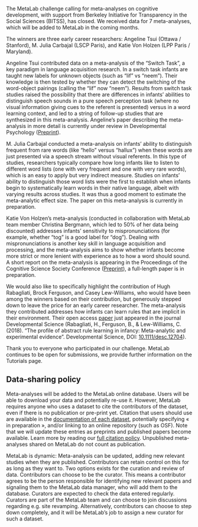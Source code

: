 The MetaLab challenge calling for meta-analyses on cognitive development, with support from Berkeley Initiative for Transparency in the Social Sciences (BITSS), has closed. We received data for 7 meta-analyses, which will be added to MetaLab in the coming months.

The winners are three early career researchers: Angeline Tsui (Ottawa / Stanford), M. Julia Carbajal (LSCP Paris), and Katie Von Holzen (LPP Paris / Maryland).

Angeline Tsui contributed data on a meta-analysis of the "Switch Task", a key paradigm in language acquisition research. In a switch task infants are taught new labels for unknown objects (such as "lif" vs "neem"). Their knowledge is then tested by whether they can detect the switching of the word-object pairings (calling the "lif" now "neem"). Results from switch task studies raised the possibility that there are differences in infants' abilities to distinguish speech sounds in a pure speech perception task (where no visual information giving cues to the referent is presented) versus in a word learning context, and led to a string of follow-up studies that are synthesized in this meta-analysis. Angeline's paper describing the meta-analysis in more detail is currently under review in Developmental Psychology ([Preprint](https://osf.io/uwe8g/)).

M. Julia Carbajal conducted a meta-analysis on infants’ ability to distinguish frequent from rare words (like "hello" versus "hallux") when these words are just presented via a speech stream without visual referents. In this type of studies, researchers typically compare how long infants like to listen to different word lists (one with very frequent and one with very rare words), which is an easy to apply but very indirect measure. Studies on infants' ability to distinguish those word lists were the first to establish when infants begin to systematically learn words in their native language, albeit with varying results across studies. It was thus a good moment to estimate the meta-analytic effect size. The paper on this meta-analysis is currently in preparation.

Katie Von Holzen's meta-analysis (conducted in collaboration with MetaLab team member Christina Bergmann, which led to 50% of her data being discounted) addresses infants' sensitivity to mispronunciations (for example, whether "tog" is a good label for "dog"). Dealing with mispronunciations is another key skill in language acquisition and processing, and the meta-analysis aims to show whether infants become more strict or more lenient with experience as to how a word should sound. A short report on the meta-analysis is appearing in the Proceedings of the Cognitive Science Society Conference ([Preprint](http://osf.io/nvc8m)), a full-length paper is in preparation.

We would also like to specifically highlight the contribution of Hugh Rabagliati, Brock Ferguson, and Casey Lew-Williams, who would have been among the winners based on their contribution, but generously stepped down to leave the price for an early career researcher. The meta-analysis they contributed addresses how infants can learn rules that are implicit in their environment. Their open access [paper](https://onlinelibrary.wiley.com/doi/full/10.1111/desc.12704) just appeared in the journal Developmental Science (Rabagliati, H., Ferguson, B., & Lew-Williams, C. (2018). “The profile of abstract rule learning in infancy: Meta-analytic and experimental evidence”. Developmental Science, DOI: [10.1111/desc.12704](https://onlinelibrary.wiley.com/doi/full/10.1111/desc.12704)). 

Thank you to everyone who participated in our challenge. MetaLab continues to be open for submissions, we provide further information on the Tutorials page. 


## Data-sharing policy
Meta-analyses will be added to the MetaLab online database. Users will be able to download your data and potentially re-use it. However, MetaLab requires anyone who uses a dataset to cite the contributors of the dataset, even if there is no publication or pre-print yet. Citation that users should use are available in the [documentation of each dataset](http://metalab.stanford.edu/documentation.html#datasets), potentially specifying « in preparation », and/or linking to an online repository (such as OSF). Note that we will update these entries as preprints and published papers become available. Learn more by reading our [full citation policy](http://metalab.stanford.edu/publications.html).
Unpublished meta-analyses shared on MetaLab do not count as publication. 

MetaLab is dynamic: Meta-analysis can be updated, adding new relevant studies when they are published. Contributors can retain control on this for as long as they want to. Two options exists for the curation and review of data. Contributors can choose to be the curator. This means a contributor agrees to be the person responsible for identifying new relevant papers and signaling them to the MetaLab data manager, who will add them to the database. Curators are expected to check the data entered regularly. Curators are part of the MetaLab team and can choose to join discussions regarding e.g. site revamping. Alternatively, contributors can choose to step down completely, and it will be MetaLab’s job to assign a new curator for such a dataset. 
